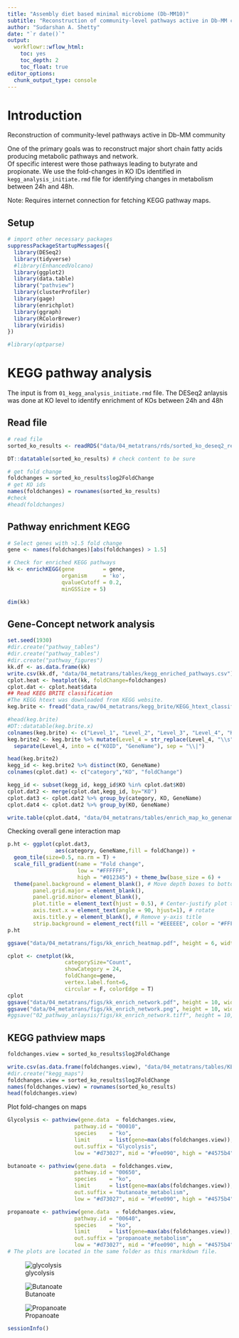 ```yaml
---
title: "Assembly diet based minimal microbiome (Db-MM10)"
subtitle: "Reconstruction of community-level pathways active in Db-MM community"
author: "Sudarshan A. Shetty"
date: "`r date()`"
output:
  workflowr::wflow_html:
    toc: yes
    toc_depth: 2
    toc_float: true
editor_options: 
  chunk_output_type: console
---
```



# Introduction  
Reconstruction of community-level pathways active in Db-MM community   

One of the primary goals was to reconstruct major short chain fatty acids producing metabolic pathways and network.  
Of specific interest were those pathways leading to butyrate and propionate. We use the fold-changes in KO IDs identified in `kegg_analysis_initiate.rmd` file for identifying changes in metabolism between 24h and 48h.    

Note: Requires internet connection for fetching KEGG pathway maps.  

## Setup  
```r

# import other necessary packages
suppressPackageStartupMessages({
  library(DESeq2)
  library(tidyverse)
  #library(EnhancedVolcano)
  library(ggplot2)
  library(data.table)
  library("pathview")
  library(clusterProfiler)
  library(gage)
  library(enrichplot)
  library(ggraph)
  library(RColorBrewer)
  library(viridis)
})

#library(optparse)
```

# KEGG pathway analysis  

The input is from `01_kegg_analysis_initiate.rmd` file. The DESeq2 anlaysis was done at KO level to identify enrichment of KOs between 24h and 48h

## Read file
```r
# read file
sorted_ko_results <- readRDS("data/04_metatrans/rds/sorted_ko_deseq2_results.rds")

DT::datatable(sorted_ko_results) # check content to be sure

# get fold change
foldchanges = sorted_ko_results$log2FoldChange
# get KO ids
names(foldchanges) = rownames(sorted_ko_results)
#check
#head(foldchanges)

```


## Pathway enrichment KEGG 

```r
# Select genes with >1.5 fold change  
gene <- names(foldchanges)[abs(foldchanges) > 1.5]

# Check for enriched KEGG pathways
kk <- enrichKEGG(gene         = gene,
                 organism     = 'ko',
                 qvalueCutoff = 0.2,
                 minGSSize = 5)

dim(kk)

```

## Gene-Concept network analysis  

```r
set.seed(1930)
#dir.create("pathway_tables")
#dir.create("pathway_tables")
#dir.create("pathway_figures")
kk.df <- as.data.frame(kk)
write.csv(kk.df, "data/04_metatrans/tables/kegg_enriched_pathways.csv")
cplot.heat <- heatplot(kk, foldChange=foldchanges)
cplot.dat <- cplot.heat$data
## Read KEEG BRITE classification  
#The KEGG htext was downloaded from KEGG website.  
keg.brite <- fread("data_raw/04_metatrans/kegg_brite/KEGG_htext_classificationDb.txt", header = F, sep = "\t")

#head(keg.brite)
#DT::datatable(keg.brite.x)
colnames(keg.brite) <- c("Level_1", "Level_2", "Level_3", "Level_4", "KO")
keg.brite2 <- keg.brite %>% mutate(Level_4 = str_replace(Level_4, "\\s", "|")) %>%
  separate(Level_4, into = c("KOID", "GeneName"), sep = "\\|")

head(keg.brite2)
kegg_id <- keg.brite2 %>% distinct(KO, GeneName)
colnames(cplot.dat) <- c("category","KO", "foldChange")

kegg_id <- subset(kegg_id, kegg_id$KO %in% cplot.dat$KO)
cplot.dat2 <- merge(cplot.dat,kegg_id, by="KO")
cplot.dat3 <- cplot.dat2 %>% group_by(category, KO, GeneName)
cplot.dat4 <- cplot.dat2 %>% group_by(KO, GeneName)

write.table(cplot.dat4, "data/04_metatrans/tables/enrich_map_ko_genename.txt", sep = "\t")

```

Checking overall gene interaction map 
```r

p.ht <- ggplot(cplot.dat3, 
               aes(category, GeneName,fill = foldChange)) + 
  geom_tile(size=0.5, na.rm = T) +
  scale_fill_gradient(name = "Fold change",
                      low = "#FFFFFF",
                      high = "#012345") + theme_bw(base_size = 6) +  
  theme(panel.background = element_blank(), # Move depth boxes to bottom of plot
        panel.grid.major = element_blank(),
        panel.grid.minor= element_blank(),
        plot.title = element_text(hjust = 0.5), # Center-justify plot title
        axis.text.x = element_text(angle = 90, hjust=1), # rotate
        axis.title.y = element_blank(), # Remove y-axis title
        strip.background = element_rect(fill = "#EEEEEE", color = "#FFFFFF")) 
p.ht

ggsave("data/04_metatrans/figs/kk_enrich_heatmap.pdf", height = 6, width = 7, useDingbats=FALSE)


```


```r
cplot <- cnetplot(kk, 
                  categorySize="Count", 
                  showCategory = 24, 
                  foldChange=gene, 
                  vertex.label.font=6,
                  circular = F, colorEdge = T) 
cplot
ggsave("data/04_metatrans/figs/kk_enrich_network.pdf", height = 10, width = 18, useDingbats=FALSE)
ggsave("data/04_metatrans/figs/kk_enrich_network.png", height = 10, width = 18)
#ggsave("02_pathway_anlaysis/figs/kk_enrich_network.tiff", height = 10, width = 18)

```

## KEGG pathview maps  
  
```r

foldchanges.view = sorted_ko_results$log2FoldChange

write.csv(as.data.frame(foldchanges.view), "data/04_metatrans/tables/KEGG_pathways_KO_foldchanges_view.csv")
#dir.create("kegg_maps")
foldchanges.view = sorted_ko_results$log2FoldChange
names(foldchanges.view) = rownames(sorted_ko_results)
head(foldchanges.view)

```


Plot fold-changes on maps  

```r

Glycolysis <- pathview(gene.data  = foldchanges.view,
                     pathway.id = "00010",
                     species    = "ko",
                     limit      = list(gene=max(abs(foldchanges.view)), cpd=1),
                     out.suffix = "Glycolysis", 
                     low = "#d73027", mid = "#fee090", high = "#4575b4")

butanoate <- pathview(gene.data  = foldchanges.view,
                     pathway.id = "00650",
                     species    = "ko",
                     limit      = list(gene=max(abs(foldchanges.view)), cpd=1),
                     out.suffix = "butanoate_metabolism", 
                     low = "#d73027", mid = "#fee090", high = "#4575b4")

propanoate <- pathview(gene.data  = foldchanges.view,
                     pathway.id = "00640",
                     species    = "ko",
                     limit      = list(gene=max(abs(foldchanges.view)), cpd=1),
                     out.suffix = "propanoate_metabolism",
                     low = "#d73027", mid = "#fee090", high = "#4575b4")
# The plots are located in the same folder as this rmarkdown file.

```

![glycolysis](ko00010.Glycolysis.png)

![Butanoate](ko00650.butanoate_metabolism.png)

![Propanoate](ko00640.propanoate_metabolism.png)

```r
sessionInfo()
```



